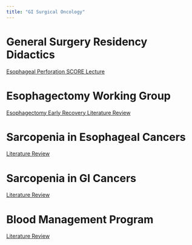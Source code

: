 ```yaml
---
title: "GI Surgical Oncology"
---
```


# General Surgery Residency Didactics

[Esophageal Perforation SCORE Lecture](esoph_perf.html)

# Esophagectomy Working Group

[Esophagectomy Early Recovery Literature Review](eso_eras.html)

# Sarcopenia in Esophageal Cancers

[Literature Review](eso_sarcopenia_lit.html)

# Sarcopenia in GI Cancers

[Literature Review](sarcopenia_lit.html)

# Blood Management Program

[Literature Review](blood_management_talk.html)
